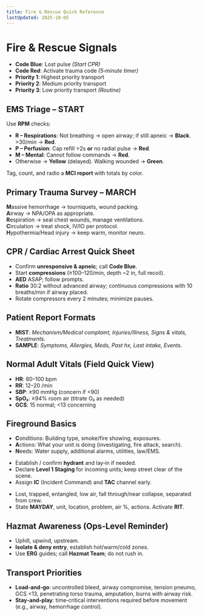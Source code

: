 ```yaml
---
title: Fire & Rescue Quick Reference
lastUpdated: 2025-10-05
---
```



# **Fire & Rescue Signals**

<Aside type="caution" title="Medical / Fire Response">

- **Code Blue**: Lost pulse *(Start CPR)*
- **Code Red**: Activate trauma code *(5‑minute timer)*
- **Priority 1**: Highest priority transport
- **Priority 2**: Medium priority transport
- **Priority 3**: Low priority transport *(Routine)*

</Aside>

## **EMS Triage – START**

<Aside type="tip" title="Simple Triage and Rapid Treatment">

Use **RPM** checks:

- **R – Respirations**: Not breathing → open airway; if still apneic → **Black**. >30/min → **Red**.  
- **P – Perfusion**: Cap refill >2s **or** no radial pulse → **Red**.  
- **M – Mental**: Cannot follow commands → **Red**.  
- Otherwise → **Yellow** (delayed). Walking wounded → **Green**.

Tag, count, and radio a **MCI report** with totals by color.

</Aside>

## **Primary Trauma Survey – MARCH**

<Aside type="note" title="Tactical / Trauma Order">

**M**assive hemorrhage → tourniquets, wound packing.  
**A**irway → NPA/OPA as appropriate.  
**R**espiration → seal chest wounds, manage ventilations.  
**C**irculation → treat shock, IV/IO per protocol.  
**H**ypothermia/Head injury → keep warm, monitor neuro.

</Aside>

## **CPR / Cardiac Arrest Quick Sheet**

<Aside type="danger" title="Adult BLS Snapshot">

- Confirm **unresponsive & apneic**; call **Code Blue**.  
- Start **compressions** (≥100–120/min, depth ~2 in, full recoil).  
- **AED** ASAP; follow prompts.  
- **Ratio** 30:2 without advanced airway; continuous compressions with 10 breaths/min if airway placed.  
- Rotate compressors every 2 minutes; minimize pauses.

</Aside>

## **Patient Report Formats**

<Aside type="note" title="Give Good Radio / Handoff">

- **MIST**: *Mechanism/Medical complaint, Injuries/Illness, Signs & vitals, Treatments*.  
- **SAMPLE**: *Symptoms, Allergies, Meds, Past hx, Last intake, Events*.

</Aside>

## **Normal Adult Vitals (Field Quick View)**

<Aside type="tip" title="Recognize Sick vs Not Sick">

- **HR**: 60–100 bpm  
- **RR**: 12–20 /min  
- **SBP**: ≥90 mmHg (concern if &lt;90)  
- **SpO₂**: ≥94% room air (titrate O₂ as needed)  
- **GCS**: 15 normal; &lt;13 concerning

</Aside>

## **Fireground Basics**

<Aside type="caution" title="First‑Due Size‑Up (CAN)">

- **C**onditions: Building type, smoke/fire showing, exposures.  
- **A**ctions: What your unit is doing (investigating, fire attack, search).  
- **N**eeds: Water supply, additional alarms, utilities, law/EMS.

</Aside>

<Aside type="note" title="Water Supply & Staging">

- Establish / confirm **hydrant** and lay‑in if needed.  
- Declare **Level 1 Staging** for incoming units; keep street clear of the scene.  
- Assign **IC** (Incident Command) and **TAC** channel early.

</Aside>

<Aside type="danger" title="MAYDAY Criteria (Any = Call It)">

- Lost, trapped, entangled, low air, fall through/near collapse, separated from crew.  
- State **MAYDAY**, unit, location, problem, air %, actions. Activate **RIT**.

</Aside>

## **Hazmat Awareness (Ops‑Level Reminder)**

<Aside type="caution" title="Defensive Posture">

- Uphill, upwind, upstream.  
- **Isolate & deny entry**, establish hot/warm/cold zones.  
- Use **ERG** guides; call **Hazmat Team**; do not rush in.

</Aside>

## **Transport Priorities**

<Aside type="tip" title="Go or Stay?">

- **Load‑and‑go**: uncontrolled bleed, airway compromise, tension pneumo, GCS &lt;13, penetrating torso trauma, amputation, burns with airway risk.  
- **Stay‑and‑play**: time‑critical interventions required before movement (e.g., airway, hemorrhage control).

</Aside>
